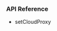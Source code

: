 <PlatformWrapper platform="ios">

### API Reference

* <Link to="{{Global.API_REF_IOS_ROOT}}/class_irtcengine.html#api_setcloudproxy">setCloudProxy</Link>

</PlatformWrapper>
